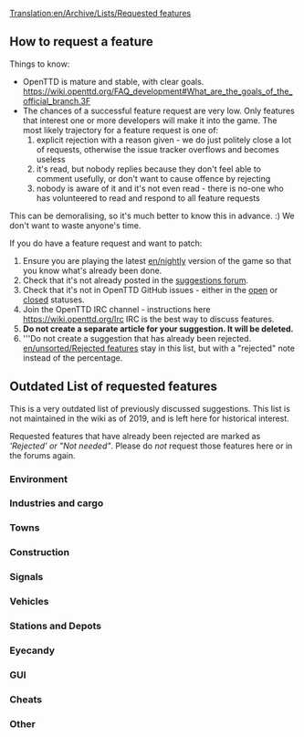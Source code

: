 [[Translation:en/Archive/Lists/Requested features]]
 {{en/outdated}}




==How to request a feature==

Things to know:

* OpenTTD is mature and stable, with clear goals. https://wiki.openttd.org/FAQ_development#What_are_the_goals_of_the_official_branch.3F
* The chances of a successful feature request are very low.  Only features that interest one or more developers will make it into the game.  The most likely trajectory for a feature request is one of:
*# explicit rejection with a reason given - we do just politely close a lot of requests, otherwise the issue tracker overflows and becomes useless
*# it's read, but nobody replies because they don't feel able to comment usefully, or don't want to cause offence by rejecting
*# nobody is aware of it and it's not even read - there is no-one who has volunteered to read and respond to all feature requests

This can be demoralising, so it's much better to know this in advance. :)  We don't want to waste anyone's time.

If you do have a feature request and want to patch:
#Ensure you are playing the latest [[en/nightly]] version of the game so that you know what's already been done.
#Check that it's not already posted in the [http://www.tt-forums.net/viewforum.php?f=32 suggestions forum].
#Check that it's not in OpenTTD GitHub issues - either  in the [https://github.com/OpenTTD/OpenTTD/issues open] or [https://github.com/OpenTTD/OpenTTD/issues?q=is%3Aissue+is%3Aclosed closed] statuses.
#Join the OpenTTD IRC channel - instructions here https://wiki.openttd.org/Irc IRC is the best way to discuss features.
#'''Do not create a separate article for your suggestion. It will be deleted.'''
#'''Do not create a suggestion that has already been rejected. [[en/unsorted/Rejected features]] stay in this list, but with a "rejected" note instead of the percentage.

==Outdated List of requested features==

This is a very outdated list of previously discussed suggestions.  This list is not maintained in the wiki as of 2019, and is left here for historical interest.

Requested features that have already been rejected are marked as '''Rejected' or "Not needed"''. Please do ''not'' request those features here or in the forums again. 

===Environment===
{{en/rf header}}
{{en/rf|All Climates World|not needed|36764|Rejected}}
{{en/rf|Remove Trees|90%|49326|Latest version of patch is r20180}}
{{en/rf|Trees growth reduced|90%|45502|Latest version of patch is r20180}}
{{en/rf|Create Realistic Heightmap|50%|33956|Latest version of patch is r13922}}
{{en/rf|[[en/unsorted/Day/Night Cycle]]|not needed|36929|Use [[en/NewGRFs]]}}
{{en/rf|Grass on unused tracks|not needed|32285|Rejected}}
{{en/rf|Higher mountains in map|100%|40844|In trunk since r27010}}
{{en/rf|Improved Timetable Management|75%|39276|Latest version of patch is r17628}}
{{en/rf|Increase terraforming cost|not needed|8252|Use [[en/NewGRFs]]}}
{{en/rf|Larger map sizes|100%|33137|4096x4096 in trunk since r26319, even larger maps are rejected}}
{{en/rf|More Map Settings (MMS)|50%|39899|Latest version of patch is r14439}}
{{en/rf|New Title Screen|100%|42044|Title screen is occasionally changed when releasing a new version}}
{{en/rf|Seasons|not needed|15487|NewGRF variable snowline supported since r9371}}
{{en/rf|Snow in temperate climate|not needed|24574|Rejected}}
{{en/rf|Tracking Viewport|75%|43473|Latest version of patch is r20082}}
{{en/rf|Underwater levels|50%|31576|Visible or not, Latest version of patch is r11127}}
{{en/rf|Weather|not needed|24574|Rejected}}
{{en/rf footer}}

===Industries and cargo===
{{en/rf header}}
{{en/rf|Changes to the Original Industries|not needed|37049|Use [[en/NewGRFs]]}}
{{en/rf|Industry budgets|not needed|30898|Rejected}}
{{en/rf|New Industry Closures|not needed|36653|Use [[en/NewGRFs]]}}
{{en/rf|[[en/Manual/Passenger and cargo distribution]]|100%|41992|Cargodest is dead.  Cargodist in trunk since r25361}}
{{en/rf footer}}

===Towns===
{{en/rf header}}
{{en/rf|Colour Town Ratings|75%|42598|Indicate Town Rating with colour in Title, latest version of patch is r18684}}
{{en/rf|Limit town growth|50%|32083|Latest version of patch is r9894 (old!)}}
{{en/rf|Maximum Town Size|75%|35219|Very similar to patch above, latest version of patch is r15815}}
{{en/rf|Minimum Town Distance|75%|33625|Latest version of patch is r18656}}
{{en/rf|New Town Grid|50%|40922|Latest version of patch is r15096}}
{{en/rf footer}}

===Construction===
{{en/rf header}}
{{en/rf|Better statue placement|100%|49413| In trunk! r19206}}
{{en/rf|Copy and paste|10%|41259|Rejected only in its current form, latest version of patch is r22255}}
{{en/rf|[[en/Archive/Manual/Settings/Custom Bridgeheads]]|not needed|20211|Rejected}}
{{en/rf|Diagonal clearing and leveling|100%|19311| In trunk since r21500}}
{{en/rf|Diagonal level crossings|50%|26584|4=Also see [http://www.tt-forums.net/viewtopic.php?t=26385 TTDPatch suggestion], latest version of patch is r5911 (V. old!)}}
{{en/rf|Diagonal roads, tunnels, bridges|0%|7104|}}
{{en/rf|Enhanced tunnels|not needed|36661|Rejected}}
{{en/rf|Limit flattening to sea level|not needed|32295|4=Rejected}}
{{en/rf|Minimise autosignal gaps|100%|35443|In trunk since r24129}}
{{en/rf|Bridges between any land level|not needed|43188|Rejected}}
{{en/rf|Non-instant construction|not needed|32301|Rejected}}
{{en/rf|Purchase land faster|75%|29495|Drag a box, latest version of patch is r19990}}
{{en/rf|Realistic Level Crossing|not needed|39830|Use [[en/Path Signals]]}}
{{en/rf|[[en/Shared Tracks]]|75%|34292|Latest version of patch is r12346.}}
{{en/rf|[[en/HackaLittleBit/Under Water Tunnels|Underwater tunnels]]|75%|41775|Latest version of patch is r19518}}
{{en/rf|Undo feature|not needed|38377|Rejected.}}
{{en/rf|Close adjacent level crossings|50%|46091|Latest version of patch is r18359}}
{{en/rf footer}}

===Signals===
{{en/rf header}}
{{en/rf|Long Reserve PBS Signal|not needed|42675|Rejected}}
{{en/rf|Priority Path Signal (PPS)|not needed|40393|Rejected}}
{{en/rf|Route markers|not needed|30118|Rejected}}
{{en/rf|[[en/HackaLittleBit/Tunnel Signals|Signals in tunnels and on bridges]]|75%|41260|Latest version of patch is r24024}}
{{en/rf|Traffic Lights|not needed|36261|Rejected}}
{{en/rf|Multi-Aspect Signals (MAS)|not needed|45304|Rejected}}
{{en/rf|Signal Extensions (SignalEx)|75%|45208|General support for complex signal extension (i.e., programmable). Latest version of patch is r17618}}
{{en/rf footer}}

===Vehicles===
{{en/rf header}}
{{en/rf|More diesel smoke|100%|19896|In trunk since r20376}}
{{en/rf|Adjustable plane crash probability|not needed|32202|Rejected - use the cheat if necessary)}}
{{en/rf|Disable Train Reverse when waiting for too long|100%|40024|In trunk since r21962 (See also [[en/Archive/Manual/Settings/Disable Train Reversing]])}}
{{en/rf|Easy conversion for different rail types|not needed|31622|Rejected}}
{{en/rf|Improved Breakdowns|75%|39518|Last version of patch is r19152}}
{{en/rf|Plane landing queues|75%|15502|Last version of the patch is r17510}}
{{en/rf|Ship Distance|50%|42758|Stop ships from going on top of each other, last version of patch is r16018}}
{{en/rf footer}}

===Stations and Depots===
{{en/rf header}}
{{en/rf|Airports built by parts|0%|29914|4=Look at [http://www.tt-forums.net/viewtopic.php?t=45654 NewGRF Airports] as well}}
{{en/rf|City owned airports|0%|20093|}}
{{en/rf|Close Airports|100%|33418|In trunk since r24127}}
{{en/rf|Display station coverage|0%|32363|}}
{{en/rf|Multi-track railway stations divided into platforms for improved vehicle ordering|not needed|46505|Rejected}}
{{en/rf|Drive through depots|not needed|42312|Rejected}}
{{en/rf|Infrastructure Sharing|75%|42254|}}
{{en/rf|Long train depots|not needed|34574|4=Use NewGRF [https://www.tt-forums.net/viewtopic.php?p=1191359#p1191359 Example]}}
{{en/rf|RV (Road Vehicle) Waypoints|not needed|33179|Rejected - one can use "go via" orders on drive through road stops instead since r12689}}
{{en/rf|Sloped Stations|50%|41433|}}
{{en/rf|Stations on bridges|not needed|40606|Rejected}}
{{en/rf|Trains through non-stop stations / Whistle boards|not needed|38015|Rejected}}
{{en/rf|Upgrade airports|90%|35867|4=Also see [http://www.tt-forums.net/viewtopic.php?t=28962 Replace Airport] thread}}
{{en/rf footer}}

===Eyecandy===
{{en/rf header}}
{{en/rf|Completely shore|90%|34401|}}
{{en/rf|NewObjects|100%|49783|Implemented in r20673}}
{{en/rf footer}}

===GUI===
{{en/rf header}}
{{en/rf|OpenTTD GUI Re-arrangement|50%|3826|Project Page: http://dev.openttdcoop.org/projects/openttd-gui}}
{{en/rf|Advanced expenses column|10%|31455|}}
{{en/rf|Better graphs|75%|31984|}}
{{en/rf|Clean up patch options|10%|32191|}}
{{en/rf|Configurable hotkeys|100%|38343|In trunk since r20055 and related commits}}
{{en/rf|[[en/Community/Patches/Font selection GUI]]|75%|29766|}}
{{en/rf|Improvement for GUI toolbar|0%|40843|}}
{{en/rf|Longer history of finances|not needed|21079|Rejected}}
{{en/rf|Multiplayer server list filtering|90%|43160|Latest version of patch is r22449.}}
{{en/rf|New Chat Window|50%|40927|}}
{{en/rf|New Station Building GUI|50%|41222|}}
{{en/rf|New Station GUI|50%|40419|}}
{{en/rf|NewGRF GUI Window 2|50%|35001|}}
{{en/rf|Toggle Terrain on Minimap|100%|42257|In trunk since r18665}}
{{en/rf footer}}

===Cheats===
{{en/rf header}}
{{en/rf|Local authority doesn't reject you|90%|30807|}}
{{en/rf footer}}

===Other===
{{en/rf header}}
{{en/rf|Leasing|not needed|49389|Rejected}}
{{en/rf|Adjustable day length|50%|42432}}
{{en/rf|Alphabetized openttd.cfg|50%|32164|}}
{{en/rf|Auto-download NewGrfs|not needed|32764|Use centralised [[en/Manual/Content Service]] (BaNaNaS) instead.}}
{{en/rf|Better save game naming convention|10%|32308}}
{{en/rf|Built-in goals|not needed|43698|Use GameScript}}
{{en/rf|Code optimizations|50%|32319|4=Train collision detection is slow. Also see [http://www.tt-forums.net/viewtopic.php?t=27925 here] (in trunk since r10111) and [http://www.tt-forums.net/viewtopic.php?p=594775#594775 here]}}
{{en/rf|Competitive Play|not needed|42572|Use GameScript}}
{{en/rf|Draw on Map|not needed|42784|Rejected}}
{{en/rf|Improved Loans|not needed|36184|Rejected}}
{{en/rf|Load/Save Company Info|50%|40457|Save information about companies and load it back}}
{{en/rf|More Conditional Orders|50%|38317|Latest version of patch is r27962 from 11th Jan 2018}}
{{en/rf|Multicore support|rejected|37064|}}
{{en/rf|New Sound Mixer|75%|37448|orudge}}
{{en/rf|OpenGL Blitter|50%|38151|}}
{{en/rf|[Real stock market]|not needed|69780|Rejected}}
{{en/rf|Station/track templates|not needed|25037|Rejected}}
{{en/rf footer}}